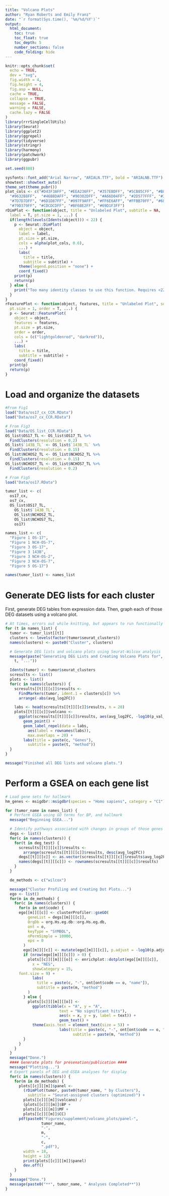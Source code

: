 ```yaml
---
title: "Volcano Plots"
author: "Ryan Roberts and Emily Franz"
date: "`r format(Sys.time(), '%m/%d/%Y')`"
output: 
  html_document:
    toc: true
    toc_float: true
    toc_depth: 5
    number_sections: false
    code_folding: hide
---
```


```r
knitr::opts_chunk$set(
  echo = TRUE,
  dev = "svg",
  fig.width = 4,
  fig.height = 4,
  fig.asp = NULL,
  cache = TRUE,
  collapse = TRUE,
  message = FALSE,
  warning = FALSE,
  cache.lazy = FALSE
)
library(rrrSingleCellUtils)
library(Seurat)
library(ggplot2)
library(ggrepel)
library(tidyverse)
library(stringr)
library(harmony)
library(patchwork)
library(ggpubr)

set.seed(888)

sysfonts::font_add("Arial Narrow", "ARIALN.TTF", bold = "ARIALNB.TTF")
showtext::showtext_auto()
theme_set(theme_pubr())
plot_cols <- c("#D43F3AFF", "#EEA236FF", "#357EBDFF", "#5CB85CFF", "#B8B8B8FF",
  "#9632B8FF",  "#46B8DAFF", "#90302DFF", "#A66D04FF", "#2D577FFF", "#3E7E3EFF",
  "#7D7D7DFF", "#6D1D87FF", "#097F9AFF", "#FF6E6AFF", "#FFBB70FF", "#68A4E3FF",
  "#79D379FF", "#CDCDCDFF", "#BF6BE2FF", "#69D1F3FF")
rDimPlot <- function(object, title = "Unlabeled Plot", subtitle = NA,
  label = T, pt.size = 1, ...) {
  if(length(levels(Idents(object))) < 22) {
    p <- Seurat::DimPlot(
      object = object, 
      label = label, 
      pt.size = pt.size,
      cols = alpha(plot_cols, 0.6),
      ...) +
      labs(
        title = title,
        subtitle = subtitle) +
      theme(legend.position = "none") +
      coord_fixed()
    print(p)
    return(p)
  } else {
    print("Too many identity classes to use this function. Requires <22.")
  }
}
rFeaturePlot <- function(object, features, title = "Unlabeled Plot", subtitle = NA,
  pt.size = 1, order = T, ...) {
  p <- Seurat::FeaturePlot(
    object = object,
    features = features,
    pt.size = pt.size,
    order = order,
    cols = (c("lightgoldenrod", "darkred")),
    ...) +
    labs(
      title = title,
      subtitle = subtitle) +
    coord_fixed()
  print(p)
  return(p)
}
```

# Load and organize the datasets

```r
#From Fig1
load("Data/os17_cx_CCR.RData") 
load("Data/os7_cx_CCR.RData") 

# From Fig3
load("Data/OS_list_CCR.RData")
OS_list$OS17_TL <- OS_list$OS17_TL %>%
  FindClusters(resolution = 0.2)
OS_list$`143B_TL` <- OS_list$`143B_TL` %>%
  FindClusters(resolution = 0.15)
OS_list$NCHOS2_TL <- OS_list$NCHOS2_TL %>%
  FindClusters(resolution = 0.15)
OS_list$NCHOS7_TL <- OS_list$NCHOS7_TL %>%
  FindClusters(resolution = 0.2)

# From Fig5
load("Data/os17.RData") 

tumor_list <- c(
  os17_cx,
  os7_cx,
  OS_list$OS17_TL,
    OS_list$`143B_TL`,
    OS_list$NCHOS2_TL,
    OS_list$NCHOS7_TL,
    os17)

names_list <- c(
  "Figure 1 OS-17",
  "Figure 1 NCH-OS-7",
  "Figure 3 OS-17",
  "Figure 3 143B",
  "Figure 3 NCH-OS-2",
  "Figure 3 NCH-OS-7",
  "Figure 5 OS-17")

names(tumor_list) <- names_list
```

# Generate DEG lists for each cluster

First, generate DEG tables from expression data.
Then, graph each of those DEG datasets using a volcano plot.

```r
# At times, errors out while knitting, but appears to run functionally when run in the terminal
for (t in names_list) {
  tumor <- tumor_list[[t]]
  clusters <- levels(factor(tumor$seurat_clusters))
  names(clusters) <- paste0("Cluster", clusters)

  # Generate DEG lists and volcano plots using Seurat-Wilcox analysis
  message(paste("Generating DEG Lists and Creating Volcano Plots for",
    t, "..."))

  Idents(tumor) <- tumor$seurat_clusters
  scresults <- list()
  plots <- list()
  for(c in names(clusters)) {
    scresults[[t]][[c]]$results <- 
      FindMarkers(tumor, ident.1 = clusters[c]) %>%
      arrange(-abs(avg_log2FC))

    labs <- head(scresults[[t]][[c]]$results, n = 20)
    plots[[t]][[c]]$volcano <-
      ggplot(scresults[[t]][[c]]$results, aes(avg_log2FC, -log10(p_val_adj))) +
        geom_point() +
        geom_label_repel(data = labs,
          aes(label = rownames(labs)),
          max.overlaps = 20) +
        labs(title = paste(c, "Genes"),
          subtitle = paste(t, "method"))
  }
}

message("Finished all DEG lists and volcano plots.")
```

# Perform a GSEA on each gene list

```r
# Load gene sets for hallmark
hm_genes <- msigdbr::msigdbr(species = "Homo sapiens", category = "C1")

for (tumor_name in names_list) {
  # Perform GSEA using GO terms for BP, and hallmark
  message("Beginning GSEA...")

  # Identify pathways associated with changes in groups of those genes and plot results.
  degs <- list()
  for(c in names(clusters)) {
    for(t in deg_test) {
      scresults[[t]][[c]]$results <-
        arrange(scresults[[t]][[c]]$results, desc(avg_log2FC))
      degs[[t]][[c]] <- as.vector(scresults[[t]][[c]]$results$avg_log2FC)
      names(degs[[t]][[c]]) <- rownames(scresults[[t]][[c]]$results)
    }
  }

  de_methods <- c("wilcox")

  message("Cluster Profiling and Creating Dot Plots...")
  ego <- list()
  for(m in de_methods) {
    for(c in names(clusters)) {
      for(o in ont$code) {
      ego[[m]][[c]] <- clusterProfiler::gseGO(
          geneList = degs[[m]][[c]],
          OrgDb = org.Hs.eg.db::org.Hs.eg.db,
          ont = o,
          keyType = "SYMBOL",
          nPermSimple = 10000,
          eps = 0
        )
        ego[[m]][[c]] <- mutate(ego[[m]][[c]], p.adjust = -log10(p.adjust))
        if (nrow(ego[[m]][[c]]) > 0) {
          plots[[c]][[m]][[o]] <- enrichplot::dotplot(ego[[m]][[c]],
            x = "NES",
            showCategory = 15,
      font.size = 9) +
            labs(
              title = paste(c, "-", ont[ont$code == o, "name"]),
              subtitle = paste(m, "method")
          )
        } else { 
          plots[[c]][[m]][[o]] <-
            ggplot(tibble(x = "A", y = "A",
                        text = "No significant hits"),
                        aes(x = x, y = y, label = text)) +
                        geom_text() +
            theme(axis.text = element_text(size = 5)) +
                        labs(title = paste(c, "-", ont[ont$code == o, "name"]),
                              subtitle = paste(m, "method"))
        }
      }
    }
  }
  message("Done.")
  #### Generate plots for presenation/publication ####
  message("Plotting...")
  # Export panels of DEG and GSEA analyses for display
  for(c in names(clusters)) {
    for(m in de_methods) {
      plots[[c]][[m]]$panel <-
        (rDimPlot(tumor, paste0(tumor_name, " by Clusters"),
          subtitle = "Seurat-assigned clusters (optimized)") +
        plots[[c]][[m]]$volcano) /
        (plots[[c]][[m]]$BP +
        plots[[c]][[m]]$MF +
        plots[[c]][[m]]$CC)
      pdf(paste0("Figures/supplement/volcano_plots/panel-",
                tumor_name,
                "-",
                m,
                "-",
                c,
                ".pdf"),
        width = 18,
        height = 12)
        print(plots[[c]][[m]]$panel)
        dev.off()
    }
  }
  message("Done.")
  message(paste0("**", tumor_name, " Analyses Completed**"))
}
```